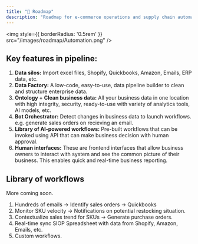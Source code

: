 ```yaml
---
title: "🚧 Roadmap"
description: "Roadmap for e-commerce operations and supply chain automation platform."
---
```


<Frame type="simple">

<img
  style={{ borderRadius: '0.5rem' }}
  src="/images/roadmap/Automation.png"
/>

</Frame>


## Key features in pipeline:
1. **Data silos:** Import excel files, Shopify, Quickbooks, Amazon, Emails, ERP data, etc.
2. **Data Factory:** A low-code, easy-to-use, data pipeline builder to clean and structure enterprise data.
3. **Ontology + Clean business data:** All your business data in one location with high integrity, security, ready-to-use with variety of analytics tools, AI models, etc.
4. **Bot Orchestrator:** Detect changes in business data to launch workflows. e.g. generate sales orders on recieving an email.
5. **Library of AI-powered workflows:** Pre-built workflows that can be invoked using API that can make business decision with human approval.
6. **Human interfaces:** These are frontend interfaces that allow business owners to interact with system and see the common picture of their business. This enables quick and real-time business reporting.


## Library of workflows

<Note>More coming soon.</Note>

1. Hundreds of emails → Identify sales orders → Quickbooks
2. Monitor SKU velocity → Notifications on potential restocking situation.
3. Contextualize sales trend for SKUs → Generate purchase orders.
4. Real-time sync SIOP Spreadsheet with data from Shopify, Amazon, Emails, etc.
5. Custom workflows.

